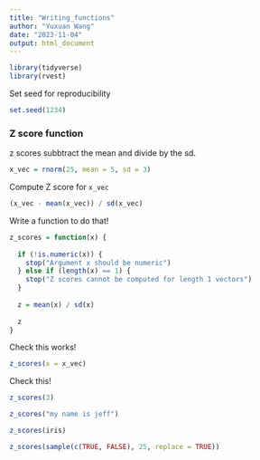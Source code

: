 ```yaml
---
title: "Writing_functions"
author: "Yuxuan Wang"
date: "2023-11-04"
output: html_document
---
```


```r
library(tidyverse)
library(rvest)
```

Set seed for reproducibility

```r
set.seed(1234)
```

### Z score function

z scores subbtract the mean and divide by the sd.

```r
x_vec = rnorm(25, mean = 5, sd = 3)
```

Compute Z score for `x_vec`

```r
(x_vec - mean(x_vec)) / sd(x_vec)
```

Write a function to do that!

```r
z_scores = function(x) {
  
  if (!is.numeric(x)) {
    stop("Argument x should be numeric")
  } else if (length(x) == 1) {
    stop("Z scores cannot be computed for length 1 vectors")
  }
  
  z = mean(x) / sd(x)
  
  z
}
```

Check this works!

```r
z_scores(x = x_vec)
```

Check this!

```r
z_scores(3)
```

```r
z_scores("my name is jeff")
```

```r
z_scores(iris)
```

```r
z_scores(sample(c(TRUE, FALSE), 25, replace = TRUE))
```

